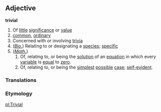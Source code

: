 ==Adjective==
'''trivial'''

#Of [[little]] [[significance]] or [[value]]
#[[common]], [[ordinary]]
#Concerned with or involving [[trivia]]
#(''[[biology|Bio.]]'') Relating to or designating a [[species]]; [[specific]]
#(''[[mathematics|Math.]]'')
##Of, relating to, or being the [[solution]] of an [[equation]] in which every [[variable]] is [[equal]] to [[zero]].
##Of, relating to, or being the [[simplest]] [[possible]] [[case]]; [[self-evident]].


=== Translations ===
{{substub}}

===Etymology=== 
{{substub}}

[[pl:Trivial]]